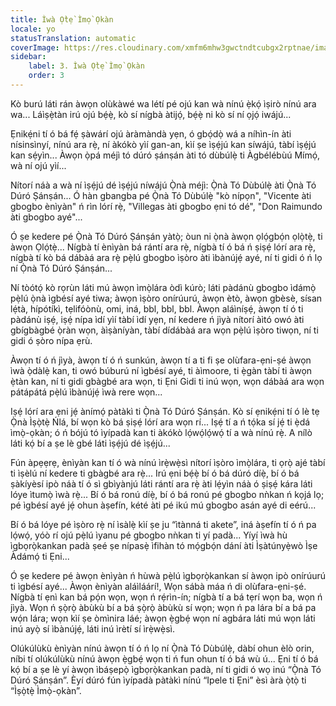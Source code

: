 ```yaml
---
title: Ìwà Ọ̀tẹ̀ Ìmọ̀ Ọkàn
locale: yo
statusTranslation: automatic
coverImage: https://res.cloudinary.com/xmfm6mhw3gwctndtcubgx2rptnae/image/upload/v1740468922/small_cover_tratado_de_psicologia_revolucionaria_a4c0dca4e0.webp
sidebar:
    label: 3. Ìwà Ọ̀tẹ̀ Ìmọ̀ Ọkàn
    order: 3
---
```

Kò burú láti rán àwọn olùkàwé wa létí pé ojú kan wà nínú ẹ̀kọ́ ìṣirò nínú ara wa... Láìṣẹ̀tàn irú ojú bẹ́ẹ̀, kò sí nígbà àtijọ́, bẹ́ẹ̀ ni kò sí ní ọjọ́ iwájú...

Ẹnikẹ́ni tí ó bá fẹ́ ṣàwárí ojú àràmàndà yẹn, ó gbọ́dọ̀ wá a níhìn-ín àti nísinsìnyí, nínú ara rẹ̀, ní àkókò yìí gan-an, kìí ṣe ìṣẹ́jú kan síwájú, tàbí ìṣẹ́jú kan sẹ́yìn... Àwọn ọ̀pá méjì tó dúró ṣánṣán àti tó dùbúlẹ̀ ti Àgbélébùú Mímọ́, wà ní ojú yìí...

Nítorí náà a wà ní ìṣẹ́jú dé ìṣẹ́jú níwájú Ọ̀nà méjì: Ọ̀nà Tó Dùbúlẹ̀ àti Ọ̀nà Tó Dúró Ṣánṣán... Ó hàn gbangba pé Ọ̀nà Tó Dùbúlẹ̀ "kò nípọn", "Vicente àti gbogbo ènìyàn" ń rìn lórí rẹ̀, "Villegas àti gbogbo ẹni tó dé", "Don Raimundo àti gbogbo ayé"...

Ó ṣe kedere pé Ọ̀nà Tó Dúró Ṣánṣán yàtọ̀; òun ni ọ̀nà àwọn ọlọ́gbọ́n ọlọ̀tẹ̀, ti àwọn Ọlọ́tẹ̀... Nígbà tí ènìyàn bá rántí ara rẹ̀, nígbà tí ó bá ń ṣiṣẹ́ lórí ara rẹ̀, nígbà tí kò bá dábàá ara rẹ̀ pẹ̀lú gbogbo ìṣòro àti ìbànújẹ́ ayé, ní ti gidi ó ń lọ ní Ọ̀nà Tó Dúró Ṣánṣán...

Ní tòótọ́ kò rọrùn láti mú àwọn ìmọ̀lára òdì kúrò; láti pàdánù gbogbo ìdámọ̀ pẹ̀lú ọ̀nà ìgbésí ayé tiwa; àwọn ìṣòro onírúurú, àwọn ètò, àwọn gbèsè, sísan lẹ́tà, hípótíkì, tẹlifóònù, omi, iná, bbl, bbl, bbl. Àwọn aláìníṣẹ́, àwọn tí ó ti pàdánù iṣẹ́, iṣẹ́ nípa ìdí yìí tàbí ìdí yẹn, ní kedere ń jìyà nítorí àìtó owó àti gbígbàgbé ọ̀ràn wọn, àìṣàníyàn, tàbí dídábàá ara wọn pẹ̀lú ìṣòro tiwọn, ní ti gidi ó ṣòro nípa ẹrù.

Àwọn tí ó ń jìyà, àwọn tí ó ń sunkún, àwọn tí a ti fi ṣe olùfara-ẹni-ṣé àwọn ìwà ọ̀dàlẹ̀ kan, ti owó búburú ní ìgbésí ayé, ti àìmoore, ti ẹ̀gàn tàbí ti àwọn ẹ̀tàn kan, ní ti gidi gbàgbé ara wọn, ti Ẹni Gidi ti inú wọn, wọn dábàá ara wọn pátápátá pẹ̀lú ìbànújẹ́ ìwà rere wọn...

Iṣẹ́ lórí ara ẹni jẹ́ ànímọ́ pàtàkì ti Ọ̀nà Tó Dúró Ṣánṣán. Kò sí ẹnikẹ́ni tí ó lè tẹ Ọ̀nà Ìṣọ̀tẹ̀ Ńlá, bí wọn kò bá ṣiṣẹ́ lórí ara wọn rí... Iṣẹ́ tí a ń tọ́ka sí jẹ́ ti ẹ̀dá ìmọ̀-ọkàn; ó ń bójú tó ìyípadà kan ti àkókò lọ́wọ́lọ́wọ́ tí a wà nínú rẹ̀. A nílò láti kọ́ bí a ṣe lè gbé láti ìṣẹ́jú dé ìṣẹ́jú...

Fún àpẹẹrẹ, ènìyàn kan tí ó wà nínú ìrẹ̀wẹ̀sì nítorí ìṣòro ìmọ̀lára, ti ọrọ̀ ajé tàbí ti ìṣèlú ní kedere ti gbàgbé ara rẹ̀... Irú ẹni bẹ́ẹ̀ bí ó bá dúró díẹ̀, bí ó bá ṣàkíyèsí ipò náà tí ó sì gbìyànjú láti rántí ara rẹ̀ àti lẹ́yìn náà ó ṣiṣẹ́ kára láti lóye ìtumọ̀ ìwà rẹ̀... Bí ó bá ronú díẹ̀, bí ó bá ronú pé gbogbo nǹkan ń kọjá lọ; pé ìgbésí ayé jẹ́ ohun àṣefín, kété àti pé ikú mú gbogbo asán ayé di eérú...

Bí ó bá lóye pé ìṣòro rẹ̀ ní ìsàlẹ̀ kìí ṣe ju “ìtànná ti akete”, iná àṣefín tí ó ń pa lọ́wọ́, yóò rí ojú pẹ̀lú ìyanu pé gbogbo nǹkan ti yí padà... Yíyí ìwà hù ìgbọrọ̀kankan padà ṣeé ṣe nípasẹ̀ ìfihàn tó mọ́gbọ́n dání àti Ìṣàtúnyẹ̀wò Ìṣe Àdámọ́ ti Ẹni...

Ó ṣe kedere pé àwọn ènìyàn ń hùwà pẹ̀lú ìgbọrọ̀kankan sí àwọn ipò onírúurú ti ìgbésí ayé... Àwọn ènìyàn aláìláárí!, Wọn sábà máa ń di olùfara-ẹni-ṣé. Nígbà tí ẹnì kan bá pọ́n wọn, wọn ń rẹ́rìn-ín; nígbà tí a bá tẹrí wọn ba, wọn ń jìyà. Wọn ń ṣọ̀rọ̀ àbùkù bí a bá ṣọ̀rọ̀ àbùkù sí wọn; wọn ń pa lára bí a bá pa wọ́n lára; wọn kìí ṣe òmìnira láé; àwọn ẹ̀gbẹ́ wọn ní agbára láti mú wọn láti inú ayọ̀ sí ìbànújẹ́, láti inú ìrètí sí ìrẹ̀wẹ̀sì.

Olúkúlùkù ènìyàn nínú àwọn tí ó ń lọ ní Ọ̀nà Tó Dùbúlẹ̀, dàbí ohun èlò orin, níbi tí olúkúlùkù nínú àwọn ẹ̀gbẹ́ wọn ti ń fun ohun tí ó bá wù ú... Ẹni tí ó bá kọ́ bí a ṣe lè yí àwọn ìbáṣepọ̀ ìgbọrọ̀kankan padà, ní ti gidi ó wọ inú “Ọ̀nà Tó Dúró Ṣánṣán”. Èyí dúró fún ìyípadà pàtàkì nínú “Ipele ti Ẹni” èsì àrà ọ̀tọ̀ ti “Ìṣọ̀tẹ̀ Ìmọ̀-ọkàn”.


